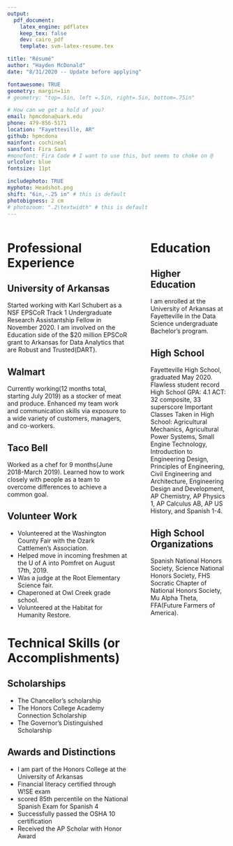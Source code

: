 ```yaml
---
output: 
  pdf_document:
    latex_engine: pdflatex
    keep_tex: false
    dev: cairo_pdf
    template: svm-latex-resume.tex

title: "Résumé"
author: "Hayden McDonald"
date: "8/31/2020 -- Update before applying"

fontawesome: TRUE
geometry: margin=1in
# geometry: "top=.5in, left =.5in, right=.5in, bottom=.75in"

# How can we get a hold of you?
email: hpmcdona@uark.edu
phone: 479-856-5171
location: "Fayetteville, AR"
github: hpmcdona
mainfont: cochineal
sansfont: Fira Sans
#monofont: Fira Code # I want to use this, but seems to choke on @
urlcolor: blue
fontsize: 11pt

includephoto: TRUE
myphoto: Headshot.png
shift: "6in,-.25 in" # this is default
photobigness: 2 cm
# photozoom: ".2\textwidth" # this is default
---
```



<!-- Read more about Pandoc's [fenced_divs](https://pandoc.org/MANUAL.html#extension-fenced_divs) syntax -->

:::::: {.columns}
::: {.column width="60%" data-latex="{0.60\textwidth}"}

# Professional Experience

## University of Arkansas
Started working with Karl Schubert as a NSF EPSCoR Track 1 Undergraduate Research Assistantship Fellow in November 2020. I am involved on the Education side of the $20 million EPSCoR grant to Arkansas for Data Analytics that are Robust and Trusted(DART).

## Walmart
Currently working(12 months total, starting July 2019) as a stocker of meat and produce. Enhanced my team work and communication skills via exposure to a wide variety of customers, managers, and co-workers.

## Taco Bell
Worked as a chef for 9 months(June 2018-March 2019). Learned how to work closely with people as a team to overcome differences to achieve a common goal.

## Volunteer Work
- Volunteered at the Washington County Fair with the Ozark Cattlemen’s Association.
- Helped move in incoming freshmen at the U of A into Pomfret on August 17th, 2019.
- Was a judge at the Root Elementary Science fair.
- Chaperoned at Owl Creek grade school.
- Volunteered at the Habitat for Humanity Restore.

# Technical Skills (or Accomplishments)

## Scholarships
- The Chancellor’s scholarship
- The Honors College Academy Connection Scholarship
- The Governor’s Distinguished Scholarship

## Awards and Distinctions
- I am part of the Honors College at the University of Arkansas
- Financial literacy certified through W!SE exam
- scored 85th percentile on the National Spanish Exam for Spanish 4
- Successfully passed the OSHA 10 certification
- Received the AP Scholar with Honor Award 

:::
::: {.column width="2%" data-latex="{0.02\textwidth}"}
\  
<!-- an empty div with an empty character to serve as a column sep -->
:::
:::::: {.column width="38%" data-latex="{0.38\textwidth}"}

# Education

## Higher Education
I am enrolled at the University of Arkansas at Fayetteville in the Data Science undergraduate Bachelor's program.

## High School
Fayetteville High School, graduated May 2020.
Flawless student record
High School GPA: 4.1       ACT: 32 composite, 33 superscore
Important Classes Taken in High School: Agricultural Mechanics, Agricultural Power Systems, Small Engine Technology, Introduction to Engineering Design, Principles of Engineering, Civil Engineering and Architecture, Engineering Design and Development, AP Chemistry, AP Physics 1, AP Calculus AB, AP US History, and Spanish 1-4.

## High School Organizations
Spanish National Honors Society, Science National Honors Society, FHS Socratic Chapter of National Honors Society, Mu Alpha Theta, FFA(Future Farmers of America).

:::
::::::

<!-- If you want another page, this is how you can do it... -->

<!-- \newpage

:::::: {.columns}
::: {.column width="60%" data-latex="{0.60\textwidth}"}

# Technical Skills (or Accomplishments)

## Scholarships

- The Chancellor’s scholarship
- The Honors College Academy Connection Scholarship
- The Governor’s Distinguished Scholarship

## Awards and Distinctions

- I am part of the Honors College at the University of Arkansas
- Financial literacy certified through W!SE exam
- scored 85th percentile on the National Spanish Exam for Spanish 4
- Successfully passed the OSHA 10 certification
- Received the AP Scholar with Honor Award 


:::
::: {.column width="2%" data-latex="{0.02\textwidth}"}
\


:::
:::::: {.column width="38%" data-latex="{0.38\textwidth}"}


:::
::::::

-->